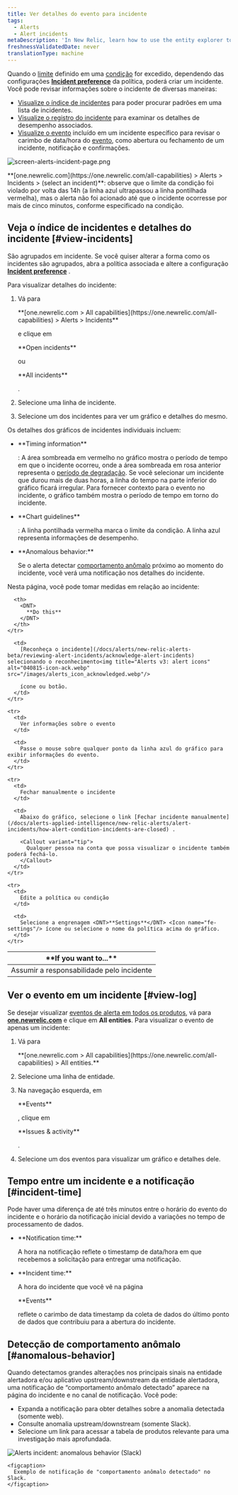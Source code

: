 ```yaml
---
title: Ver detalhes do evento para incidente
tags:
  - Alerts
  - Alert incidents
metaDescription: 'In New Relic, learn how to use the entity explorer to find and review alerts incidents.'
freshnessValidatedDate: never
translationType: machine
---
```


Quando o [limite](/docs/alerts/new-relic-alerts-beta/configuring-alert-policies/define-thresholds-trigger-alert) definido em uma [condição](/docs/alerts/new-relic-alerts-beta/configuring-alert-policies/define-alert-conditions) for excedido, dependendo das configurações <DNT>**[Incident preference](/docs/alerts/new-relic-alerts/configuring-alert-policies/specify-when-new-relic-creates-incidents)**</DNT> da política, <InlinePopover type="alerts"/>poderá criar um incidente. Você pode revisar informações sobre o incidente de diversas maneiras:

* [Visualize o índice de incidentes](#view-incidents) para poder procurar padrões em uma lista de incidentes.
* [Visualize o registro do incidente](#view-log) para examinar os detalhes de desempenho associados.
* [Visualize o evento](#incident-time) incluído em um incidente específico para revisar o carimbo de data/hora do [evento](/docs/using-new-relic/welcome-new-relic/get-started/glossary#event), como abertura ou fechamento de um incidente, notificação e confirmações.

<img
  title="screen-alerts-incident-page.png"
  alt="screen-alerts-incident-page.png"
  src="/images/alerts_screenshot-full_incident-page.webp"
/>

<figcaption>
  <DNT>**[one.newrelic.com](https://one.newrelic.com/all-capabilities) > Alerts > Incidents > (select an incident)**</DNT>: observe que o limite da condição foi violado por volta das 14h (a linha azul ultrapassou a linha pontilhada vermelha), mas o alerta não foi acionado até que o incidente ocorresse por mais de cinco minutos, conforme especificado na condição.
</figcaption>

## Veja o índice de incidentes e detalhes do incidente [#view-incidents]

São agrupados em incidente. Se você quiser alterar a forma como os incidentes são agrupados, abra a política associada e altere a configuração [<DNT>**Incident preference**</DNT>](/docs/alerts/new-relic-alerts-beta/reviewing-alert-incidents/specify-when-new-relic-creates-incidents) .

Para visualizar detalhes do incidente:

1. Vá para

   <DNT>
     **[one.newrelic.com > All capabilities](https://one.newrelic.com/all-capabilities) > Alerts > Incidents**
   </DNT>

   e clique em

   <DNT>
     **Open incidents**
   </DNT>

   ou

   <DNT>
     **All incidents**
   </DNT>

   .

2. Selecione uma linha de incidente.

3. Selecione um dos incidentes para ver um gráfico e detalhes do mesmo.

Os detalhes dos gráficos de incidentes individuais incluem:

* <DNT>
    **Timing information**
  </DNT>

  : A área sombreada em vermelho no gráfico mostra o período de tempo em que o incidente ocorreu, onde a área sombreada em rosa anterior representa o [período de degradação](/docs/using-new-relic/welcome-new-relic/get-started/glossary#degradation-period). Se você selecionar um incidente que durou mais de duas horas, a linha do tempo na parte inferior do gráfico ficará irregular. Para fornecer contexto para o evento no incidente, o gráfico também mostra o período de tempo em torno do incidente.

* <DNT>
    **Chart guidelines**
  </DNT>

  : A linha pontilhada vermelha marca o limite da condição. A linha azul representa informações de desempenho.

* <DNT>
    **Anomalous behavior:**
  </DNT>

  Se o alerta detectar [comportamento anômalo](#anomalous-behavior) próximo ao momento do incidente, você verá uma notificação nos detalhes do incidente.

Nesta página, você pode tomar medidas em relação ao incidente:

<table>
  <thead>
    <tr>
      <th width={250}>
        <DNT>
          **If you want to...**
        </DNT>
      </th>

      <th>
        <DNT>
          **Do this**
        </DNT>
      </th>
    </tr>
  </thead>

  <tbody>
    <tr>
      <td>
        Assumir a responsabilidade pelo incidente
      </td>

      <td>
        [Reconheça o incidente](/docs/alerts/new-relic-alerts-beta/reviewing-alert-incidents/acknowledge-alert-incidents) selecionando o reconhecimento<img title="Alerts v3: alert icons" alt="040815-icon-ack.webp" src="/images/alerts_icon_acknowledged.webp"/>

        ícone ou botão.
      </td>
    </tr>

    <tr>
      <td>
        Ver informações sobre o evento
      </td>

      <td>
        Passe o mouse sobre qualquer ponto da linha azul do gráfico para exibir informações do evento.
      </td>
    </tr>

    <tr>
      <td>
        Fechar manualmente o incidente
      </td>

      <td>
        Abaixo do gráfico, selecione o link [Fechar incidente manualmente](/docs/alerts-applied-intelligence/new-relic-alerts/alert-incidents/how-alert-condition-incidents-are-closed) .

        <Callout variant="tip">
          Qualquer pessoa na conta que possa visualizar o incidente também poderá fechá-lo.
        </Callout>
      </td>
    </tr>

    <tr>
      <td>
        Edite a política ou condição
      </td>

      <td>
        Selecione a engrenagem <DNT>**Settings**</DNT> <Icon name="fe-settings"/> ícone ou selecione o nome da política acima do gráfico.
      </td>
    </tr>
  </tbody>
</table>

## Ver o evento em um incidente [#view-log]

Se desejar visualizar [eventos de alerta em todos os produtos](/docs/alerts/new-relic-alerts-beta/reviewing-events/review-events-across-products), vá para <DNT>**[one.newrelic.com](https://one.newrelic.com/all-capabilities)**</DNT> e clique em <DNT>**All entities**</DNT>. Para visualizar o evento de apenas um incidente:

1. Vá para

   <DNT>
     **[one.newrelic.com > All capabilities](https://one.newrelic.com/all-capabilities) > All entities.**
   </DNT>

2. Selecione uma linha de entidade.

3. Na navegação esquerda, em

   <DNT>
     **Events**
   </DNT>

   , clique em

   <DNT>
     **Issues & activity**
   </DNT>

   .

4. Selecione um dos eventos para visualizar um gráfico e detalhes dele.

## Tempo entre um incidente e a notificação [#incident-time]

Pode haver uma diferença de até três minutos entre o horário do evento do incidente e o horário da notificação inicial devido a variações no tempo de processamento de dados.

* <DNT>
    **Notification time:**
  </DNT>

  A hora na notificação reflete o timestamp de data/hora em que recebemos a solicitação para entregar uma notificação.

* <DNT>
    **Incident time:**
  </DNT>

  A hora do incidente que você vê na página

  <DNT>
    **Events**
  </DNT>

  reflete o carimbo de data timestamp da coleta de dados do último ponto de dados que contribuiu para a abertura do incidente.

## Detecção de comportamento anômalo [#anomalous-behavior]

Quando detectamos grandes alterações nos principais sinais na entidade alertadora e/ou aplicativo upstream/downstream da entidade alertadora, uma notificação de “comportamento anômalo detectado” aparece na página do incidente e no canal de notificação. Você pode:

* Expanda a notificação para obter detalhes sobre a anomalia detectada (somente web).
* Consulte anomalia upstream/downstream (somente Slack).
* Selecione um link para acessar a tabela de produtos relevante para uma investigação mais aprofundada.

<CollapserGroup>
  <Collapser
    id="slack-notification"
    title="Alerta de notificação no Slack"
  >
    <img
      title="Alerts incident: anomalous behavior (Slack)"
      alt="Alerts incident: anomalous behavior (Slack)"
      src="/images/alerts_screenshot-full_incident-context-in-slack.webp"
    />

    <figcaption>
      Exemplo de notificação de "comportamento anômalo detectado" no Slack.
    </figcaption>
  </Collapser>
</CollapserGroup>
